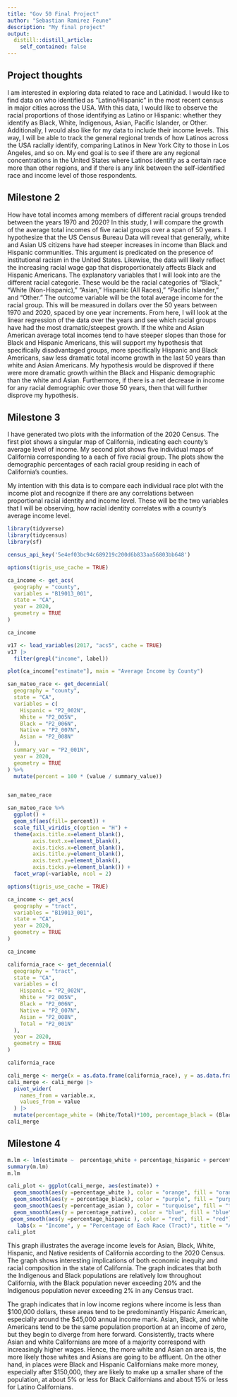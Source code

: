 ```yaml
---
title: "Gov 50 Final Project"
author: "Sebastian Ramirez Feune"
description: "My final project"
output:
  distill::distill_article:
    self_contained: false
---
```



## Project thoughts

I am interested in exploring data related to race and Latinidad. I would like to find data on who identified as "Latino/Hispanic" in the most recent census in major cities across the USA. With this data, I would like to observe the racial proportions of those identifying as Latino or Hispanic: whether they identify as Black, White, Indigenous, Asian, Pacific Islander, or Other. Additionally, I would also like for my data to include their income levels. This way, I will be able to track the general regional trends of how Latinos across the USA racially identify, comparing Latinos in New York City to those in Los Angeles, and so on. My end goal is to see if there are any regional concentrations in the United States where Latinos identify as a certain race more than other regions, and if there is any link between the self-identified race and income level of those respondents. 

## Milestone 2
How have total incomes among members of different racial groups trended between the years 1970 and 2020? In this study, I will compare the growth of the average total incomes of five racial groups over a span of 50 years. I hypothesize that the US Census Bureau Data will reveal that generally, white and Asian US citizens have had steeper increases in income than Black and Hispanic communities. This argument is predicated on the presence of institutional racism in the United States. Likewise, the data will likely reflect the increasing racial wage gap that disproportionately affects Black and Hispanic Americans. The explanatory variables that I will look into are the different racial categorie. These would be the racial categories of “Black,” “White (Non-Hispanic),” “Asian,” Hispanic (All Races),” “Pacific Islander,” and “Other.” The outcome variable will be the total average income for the racial group. This will be measured in dollars over the 50 years between 1970 and 2020, spaced by one year increments. From here, I will look at the linear regression of the data over the years and see which racial groups have had the most dramatic/steepest growth. If the white and Asian American average total incomes tend to have steeper slopes than those for Black and Hispanic Americans, this will support my hypothesis that specifically disadvantaged groups, more specifically Hispanic and Black Americans, saw less dramatic total income growth in the last 50 years than white and Asian Americans. My hypothesis would be disproved if there were more dramatic growth within the Black and Hispanic demographic than the white and Asian. Furthermore, if there is a net decrease in income for any racial demographic over those 50 years, then that will further disprove my hypothesis. 


## Milestone 3

I have generated two plots with the information of the 2020 Census. The first plot shows a singular map of California, indicating each county's average level of income. My second plot shows five individual maps of California corresponding to a each of five racial group. The plots show the demographic percentages of each racial group residing in each of California's counties. 

My intention with this data is to compare each individual race plot with the income plot and recognize if there are any correlations between proportional racial identity and income level. These will be the two variables that I will be observing, how racial identity correlates with a county's average income level.

```r

library(tidyverse)
library(tidycensus)
library(sf)

census_api_key('5e4ef03bc94c689219c200d6b833aa56803bb648')
```

```r
options(tigris_use_cache = TRUE)

ca_income <- get_acs(
  geography = "county", 
  variables = "B19013_001",
  state = "CA", 
  year = 2020,
  geometry = TRUE
)

ca_income

```
```r
v17 <- load_variables(2017, "acs5", cache = TRUE)
v17 |>
  filter(grepl("income", label))
```


```r
plot(ca_income["estimate"], main = "Average Income by County")
```


```r
san_mateo_race <- get_decennial(
  geography = "county", 
  state = "CA", 
  variables = c(
    Hispanic = "P2_002N",
    White = "P2_005N",
    Black = "P2_006N",
    Native = "P2_007N",
    Asian = "P2_008N"
  ),
  summary_var = "P2_001N",
  year = 2020,
  geometry = TRUE
) %>%
  mutate(percent = 100 * (value / summary_value))


san_mateo_race
```


```r
san_mateo_race %>%
  ggplot() +  
  geom_sf(aes(fill= percent)) +  
  scale_fill_viridis_c(option = "H") +  
  theme(axis.title.x=element_blank(),
        axis.text.x=element_blank(),
        axis.ticks.x=element_blank(), 
        axis.title.y=element_blank(),
        axis.text.y=element_blank(),
        axis.ticks.y=element_blank()) +
  facet_wrap(~variable, ncol = 2)
```

```r
options(tigris_use_cache = TRUE)

ca_income <- get_acs(
  geography = "tract", 
  variables = "B19013_001",
  state = "CA", 
  year = 2020,
  geometry = TRUE
)

ca_income

california_race <- get_decennial(
  geography = "tract", 
  state = "CA", 
  variables = c(
    Hispanic = "P2_002N",
    White = "P2_005N",
    Black = "P2_006N",
    Native = "P2_007N",
    Asian = "P2_008N",
    Total = "P2_001N"
  ),
  year = 2020,
  geometry = TRUE
)

california_race
```




```r
cali_merge <- merge(x = as.data.frame(california_race), y = as.data.frame(ca_income), by.x = "GEOID", by.y = "GEOID")
cali_merge <- cali_merge |>
  pivot_wider(
    names_from = variable.x, 
    values_from = value
  ) |>
  mutate(percentage_white = (White/Total)*100, percentage_black = (Black/Total)*100, percentage_hispanic = (Hispanic/Total)*100, percentage_asian = (Asian/Total)*100, percentage_native = (Native/Total)*100)
cali_merge
```

## Milestone 4

```r
m.lm <- lm(estimate ~  percentage_white + percentage_hispanic + percentage_black + percentage_asian, data = cali_merge)
summary(m.lm)
m.lm

```




```r
cali_plot <- ggplot(cali_merge, aes(estimate)) + 
  geom_smooth(aes(y =percentage_white ), color = "orange", fill = "orange") + 
  geom_smooth(aes(y = percentage_black), color = "purple", fill = "purple") + 
  geom_smooth(aes(y =percentage_asian ), color = "turquoise", fill = "turquoise") + 
  geom_smooth(aes(y = percentage_native), color = "blue", fill = "blue")+
 geom_smooth(aes(y =percentage_hispanic ), color = "red", fill = "red") +
   labs(x = "Income", y = "Percentage of Each Race (Tract)", title = "Average Income per Population Percentage Based on Race", caption = "orange = white, purple = Black, turquoise = Asian, blue = Native, red = Hispanic") 
cali_plot
```


This graph illustrates the average income levels for Asian, Black, White, Hispanic, and Native residents of California according to the 2020 Census. The graph shows interesting implications of both economic inequity and racial composition in the state of California. The graph indicates that both the Indigenous and Black populations are relatively low throughout California, with the Black population never exceeding 20% and the Indigenous population never exceeding 2% in any Census tract. 

The graph indicates that in low income regions where income is less than \$100,000 dollars, these areas tend to be predominantly Hispanic American, especially around the \$45,000 annual income mark. Asian, Black, and white Americans tend to be the same population proportion at an income of zero, but they begin to diverge from here forward. Consistently, tracts where Asian and white Californians are more of a majority correspond with increasingly higher wages. Hence, the more white and Asian an area is, the more likely those whites and Asians are going to be affluent. On the other hand, in places were Black and Hispanic Californians make more money, especially after \$150,000, they are likely to make up a smaller share of the population, at about 5% or less for Black Californians and about 15% or less for Latino Californians.

